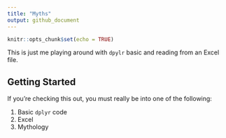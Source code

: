 ```yaml
---
title: "Myths"
output: github_document
---
```


```r
knitr::opts_chunk$set(echo = TRUE)
```

This is just me playing around with `dpylr` basic and reading from an Excel file.

## Getting Started

If you're checking this out, you must really be into one of the following:

1. Basic `dplyr` code
2. Excel
3. Mythology
